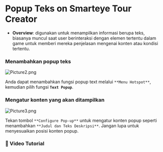 # Popup Teks on Smarteye Tour Creator

- **Overview**: digunakan untuk menampilkan informasi berupa teks, biasanya muncul saat user berinteraksi dengan elemen tertentu dalam game untuk memberi mereka penjelasan mengenai konten atau kondisi tertentu.

### Menambahkan popup teks

![Picture2.png](https://prod-files-secure.s3.us-west-2.amazonaws.com/05cdfccc-adb3-469e-aac5-6dc11ecc1b49/bc1beaf6-65e6-4094-9d66-25e9de07b5e5/Picture2.png)

Anda dapat menambahkan fungsi popup text melalui `**Menu Hotspot**`, kemudian pilih fungsi **`Text Popup`**.

### Mengatur konten yang akan ditampilkan

![Picture3.png](https://prod-files-secure.s3.us-west-2.amazonaws.com/05cdfccc-adb3-469e-aac5-6dc11ecc1b49/6449a9b8-6760-48bb-bb91-cbdb8e2fe433/Picture3.png)

Tekan tombol `**Configure Pop-up**` untuk mengatur konten popup seperti menambahkan `**Judul dan Teks Deskripsi**`. Jangan lupa untuk menyesuaikan posisi konten popup.


### 📌 Video Tutorial
